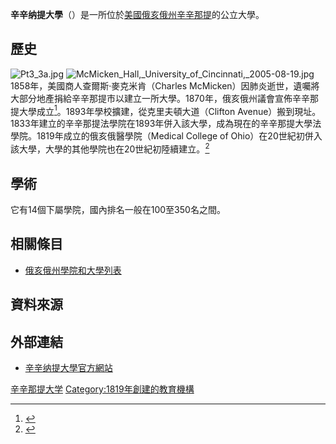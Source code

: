 {{Infobox University
| Name =辛辛纳提大學
| EnglishName =University of Cincinnati
| SealImage =[[File:UC_Seal.svg|150px]]
| SealInfo =
| Motto =Juncta Juvant（Strength in Unity）
| Established =1819年
| Type =[[公立大學|公立大學]]、[[研究型大學|研究型大學]]、[[贈地大學|贈地大學]]
| Location =[[美國|美國]][[俄亥俄州|俄亥俄州]]
| Campus =
| AreaTotal =
| Department =
| president = Neville G. Pinto
| provost = Peter E. Landgren（臨時）<ref>{{cite web|url=http://www.uc.edu/news/NR.aspx?id=17987l|title=Davenport Sypher Named UC Chief Academic Officer|date=June 10, 2013 |accessdate=July 1, 2013}}</ref> 
| students = 44,338（2016年秋）<ref name=Facts>{{cite web |url=http://www.uc.edu/about/ucfactsheet.html |title=UC Facts, University of Cincinnati |publisher=University of Cincinnati |accessdate=November 5, 2016 |archive-date=2012-03-06 |archive-url=https://web.archive.org/web/20120306104152/http://www.uc.edu/about/ucfactsheet.html |dead-url=no }}</ref>
| undergrad = 33,561（2016年秋）<ref name=Facts/>
| postgrad = 10,777（2016年秋）<ref name=Facts/>
| faculty = 6,655（2016年）<ref name=Facts/>
| staff = 4,121（2016年）<ref name=Facts/>
| Distance education =
| 4-year technological program =
| 2-year technological program =
| Affiliations =
| Colors = 
| Website =http://www.uc.edu 
| logo=[[File:University_of_Cincinnati_logo.svg|200px]]
}}

'''辛辛纳提大學'''（{{lang-en|University of Cincinnati}}）是一所位於[[美國|美國]][[俄亥俄州|俄亥俄州]][[辛辛那提|辛辛那提]]的公立大學。

==歷史==
[[File:Pt3_3a.jpg|thumb]]
[[File:McMicken_Hall,_University_of_Cincinnati,_2005-08-19.jpg|thumb]]
1858年，美國商人查爾斯·麥克米肯（Charles McMicken）因肺炎逝世，遺囑將大部分地產捐給辛辛那提市以建立一所大學。1870年，俄亥俄州議會宣佈辛辛那提大學成立<ref>{{cite web|url=http://www.cincinnatimagazine.com/citywiseblog/cornelius-comegys-the-unsung-hero-of-cincinnati-education/|title=Cornelius Comegys: The Unsung Hero Of Cincinnati Education|last=Hand|first=Greg|date=September 11, 2011|website=Cincinnati Magazine|publisher=|accessdate=November 17, 2016|archive-url=https://web.archive.org/web/20161118040854/http://www.cincinnatimagazine.com/citywiseblog/cornelius-comegys-the-unsung-hero-of-cincinnati-education/|archive-date=November 18, 2016}}</ref>。1893年學校擴建，從克里夫頓大道（Clifton Avenue）搬到現址。1833年建立的辛辛那提法學院在1893年併入該大學，成為現在的辛辛那提大學法學院。1819年成立的俄亥俄醫學院（Medical College of Ohio）在20世紀初併入該大學，大學的其他學院也在20世紀初陸續建立。<ref name=":0">{{cite web|url=http://www.ohiohistorycentral.org/entry.php?rec=813|title=University of Cincinnati History|date=June 19, 2011|publisher=Libraries.uc.edu|accessdate=June 19, 2011|archive-url=https://web.archive.org/web/20110622032555/http://www.ohiohistorycentral.org/entry.php?rec=813|archive-date=June 22, 2011}}</ref>

== 學術 ==

{{Infobox US university ranking
| ARWU_W   = 301–400
| ARWU_N   = 95–116
| THE_W  = 328
| USNWR_NU = 139
| USNWR_W  = 196
| QS_W     = 561–570
| THES_W   = 251–300
| Wamo_NU  = 313
| Forbes   = 313
}}
它有14個下屬學院，國內排名一般在100至350名之間。

== 相關條目 ==
*[[俄亥俄州學院和大學列表|俄亥俄州學院和大學列表]]

== 資料來源 ==
<references/>

== 外部連結 ==
{{commons category|University of Cincinnati}}
*[http://www.uc.edu 辛辛纳提大學官方網站]

[[Category:辛辛那提大学|]]
[[Category:1819年創建的教育機構|Category:1819年創建的教育機構]]